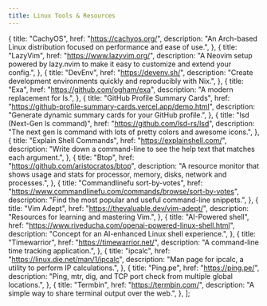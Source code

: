 ```yaml
---
title: Linux Tools & Resources
---
```



  {
    title: "CachyOS",
    href: "https://cachyos.org/",
    description:
      "An Arch-based Linux distribution focused on performance and ease of use.",
  },
  {
    title: "LazyVim",
    href: "https://www.lazyvim.org/",
    description:
      "A Neovim setup powered by lazy.nvim to make it easy to customize and extend your config.",
  },
  {
    title: "DevEnv",
    href: "https://devenv.sh/",
    description:
      "Create development environments quickly and reproducibly with Nix.",
  },
  {
    title: "Exa",
    href: "https://github.com/ogham/exa",
    description: "A modern replacement for ls.",
  },
  {
    title: "GitHub Profile Summary Cards",
    href: "https://github-profile-summary-cards.vercel.app/demo.html",
    description: "Generate dynamic summary cards for your GitHub profile.",
  },
  {
    title: "lsd (Next-Gen ls command)",
    href: "https://github.com/lsd-rs/lsd",
    description:
      "The next gen ls command with lots of pretty colors and awesome icons.",
  },
  {
    title: "Explain Shell Commands",
    href: "https://explainshell.com/",
    description:
      "Write down a command-line to see the help text that matches each argument.",
  },
  {
    title: "Btop",
    href: "https://github.com/aristocratos/btop",
    description:
      "A resource monitor that shows usage and stats for processor, memory, disks, network and processes.",
  },
  {
    title: "Commandlinefu sort-by-votes",
    href: "https://www.commandlinefu.com/commands/browse/sort-by-votes",
    description: "Find the most popular and useful command-line snippets.",
  },
  {
    title: "Vim Adept",
    href: "https://thevaluable.dev/vim-adept/",
    description: "Resources for learning and mastering Vim.",
  },
  {
    title: "AI-Powered shell",
    href: "https://www.riveducha.com/openai-powered-linux-shell.html",
    description: "Concept for an AI-enhanced Linux shell experience.",
  },
  {
    title: "Timewarrior",
    href: "https://timewarrior.net/",
    description: "A command-line time tracking application.",
  },
  {
    title: "ipcalc",
    href: "https://linux.die.net/man/1/ipcalc",
    description: "Man page for ipcalc, a utility to perform IP calculations.",
  },
  {
    title: "Ping.pe",
    href: "https://ping.pe/",
    description:
      "Ping, mtr, dig, and TCP port check from multiple global locations.",
  },
  {
    title: "Termbin",
    href: "https://termbin.com/",
    description: "A simple way to share terminal output over the web.",
  },
];

<MyLinkGrid
  links={linuxLinks}
  gridTitle="Essential Linux Utilities & Learning"
/>

